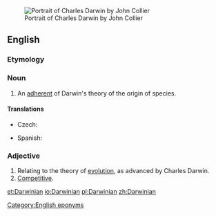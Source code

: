 [[Image:Charles_Robert_Darwin_by_John_Collier.jpg|right|thumb|Portrait of Charles Darwin by John Collier]]

==English==

===Etymology===
{{suffix|Darwin|ian}}

===Noun===
{{en-noun}}
# An [[adherent]] of Darwin's theory of the origin of species.

====Translations====
{{trans-top|adherent of Darwin's theory}}
* Czech: {{t-|cs|darwinista|m}}
{{trans-mid}}
* Spanish: {{t-|es|darwinista}}
{{trans-bottom}}

===Adjective===
{{en-adj}}
# Relating to the theory of [[evolution]], as advanced by Charles Darwin.
# [[competitive|Competitive]].

[[Category:English eponyms]]

[[et:Darwinian]]
[[io:Darwinian]]
[[pl:Darwinian]]
[[zh:Darwinian]]
